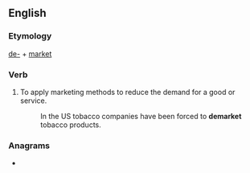 ==English==

===Etymology===
[[de-]] + [[market]]

===Verb===
{{en-verb}}
# To apply marketing methods to reduce the demand for a good or service.
#: In the US tobacco companies have been forced to '''demarket''' tobacco products.

===Anagrams===
* {{anagrams|en|marketed}}